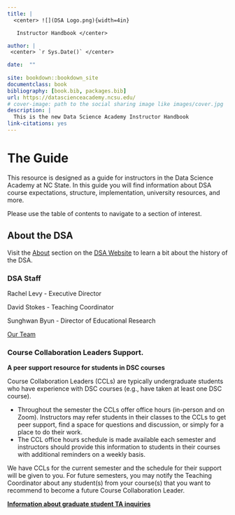```yaml
--- 
title: |
  <center> ![](DSA Logo.png){width=4in} 

   Instructor Handbook </center>

author: |
 <center> `r Sys.Date()` </center>

date:  ""
  
site: bookdown::bookdown_site
documentclass: book
bibliography: [book.bib, packages.bib]
url: https://datascienceacademy.ncsu.edu/
# cover-image: path to the social sharing image like images/cover.jpg
description: |
  This is the new Data Science Academy Instructor Handbook
link-citations: yes
---
```


# The Guide

This resource is designed as a guide for instructors in the Data Science Academy at NC State. In this guide you will find information about DSA course expectations, structure, implementation, university resources, and more.

Please use the table of contents to navigate to a section of interest.

## About the DSA

Visit the [About](https://datascienceacademy.ncsu.edu/about/) section on the [DSA Website](https://datascienceacademy.ncsu.edu/) to learn a bit about the history of the DSA.

### DSA Staff

Rachel Levy - Executive Director

 
David Stokes - Teaching Coordinator


Sunghwan Byun - Director of Educational Research


[Our Team](https://datascienceacademy.ncsu.edu/about/our-team/)

### Course Collaboration Leaders Support.

**A peer support resource for students in DSC courses**

Course Collaboration Leaders (CCLs) are typically undergraduate students who have experience with DSC courses (e.g., have taken at least one DSC course). 

 - Throughout the semester the CCLs offer office hours (in-person and on Zoom). Instructors may refer students in their classes to the CCLs to get peer support, find a space for questions and discussion, or simply for a place to do their work. 
 - The CCL office hours schedule is made available each semester and instructors should provide this information to students in their courses with additional reminders on a weekly basis.

We have CCLs for the current semester and the schedule for their support will be given to you. For future semesters, you may notify the Teaching Coordinator about any student(s) from your course(s) that you want to recommend to become a future Course Collaboration Leader.

[**Information about graduate student TA inquiries**](https://docs.google.com/document/d/1VPfx_Ib2ToiO3eP1ipACCrsnoFTWcJNVhCXyESGf5PY/edit?usp=sharing)


